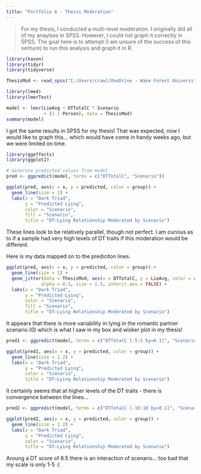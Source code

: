 ```yaml
---
title: "Portfolio 6 - Thesis Moderation"
---
```


> For my thesis, I conducted a multi-level moderation. I originally did all of my anaylses in SPSS. However, I could not graph it correctly in SPSS. The goal here is to attempt (I am unsure of the success of this venture) to run this analysis and graph it in R. 

```r
library(haven)
library(tidyr)
library(tidyverse)
```

```r
ThesisMod <- read_spss("C:/Users/crawl/OneDrive - Wake Forest University/GitHub/Portfolio/DT Lie Scenario Data.sav")
```

```r
library(lme4)
library(lmerTest)
```

```r

model <- lmer(LieAvg ~ DTTotalC * Scenario 
              + (1 | Person), data = ThesisMod)
summary(model)

```
I got the same results in SPSS for my thesis! That was expected, now I would like to graph this... which would have come in handy weeks ago, but we were limited on time. 


```r
library(ggeffects)
library(ggplot2)
```

```R
# Generate predicted values from model
pred <- ggpredict(model, terms = c("DTTotalC", "Scenario"))
```

```r
ggplot(pred, aes(x = x, y = predicted, color = group)) +
  geom_line(size = 1) +
  labs(x = "Dark Triad", 
       y = "Predicted Lying", 
       color = "Scenario", 
       fill = "Scenario", 
       title = "DT–Lying Relationship Moderated by Scenario")
```
These lines look to be relatively parallel, though not perfect. I am curious as to if a sample had very high levels of DT traits if this moderation would be different. 

Here is my data mapped on to the prediciton lines.

```r
ggplot(pred, aes(x = x, y = predicted, color = group)) +
  geom_line(size = 1) +
  geom_jitter(data = ThesisMod, aes(x = DTTotalC, y = LieAvg, color = as.factor(Scenario)), 
             alpha = 0.3, size = 1.5, inherit.aes = FALSE) + 
  labs(x = "Dark Triad", 
       y = "Predicted Lying", 
       color = "Scenario", 
       fill = "Scenario", 
       title = "DT–Lying Relationship Moderated by Scenario")
```
It appears that there is more variability in lying in the romantic partner scenario (0) which is what I saw in my box and wisker plot in my thesis!




```r

pred1 <- ggpredict(model, terms = c("DTTotalC [-5:5 by=0.1]", "Scenario"))

ggplot(pred1, aes(x = x, y = predicted, color = group)) +
  geom_line(size = 1.2) +
  labs(x = "Dark Triad", 
       y = "Predicted Lying", 
       color = "Scenario", 
       title = "DT–Lying Relationship Moderated by Scenario") 
```

It certainly seems that at higher levels of the DT traits - there is convergence between the lines... 


```r

pred2 <- ggpredict(model, terms = c("DTTotalC [-10:10 by=0.1]", "Scenario"))

ggplot(pred2, aes(x = x, y = predicted, color = group)) +
  geom_line(size = 1.2) +
  labs(x = "Dark Triad", 
       y = "Predicted Lying", 
       color = "Scenario", 
       title = "DT–Lying Relationship Moderated by Scenario") 
```

Aroung a DT score of 8.5 there is an interaction of scenario... too bad that my scale is only 1-5 :(





